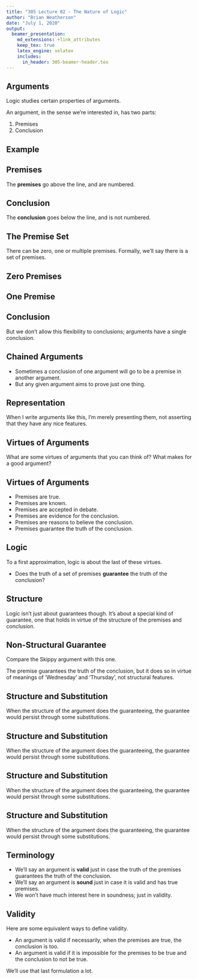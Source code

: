 ```yaml
---
title: "305 Lecture 02 - The Nature of Logic"
author: "Brian Weatherson"
date: "July 1, 2020"
output: 
  beamer_presentation:
    md_extensions: +link_attributes
    keep_tex: true
    latex_engine: xelatex
    includes:
      in_header: 305-beamer-header.tex
---
```


## Arguments

Logic studies certain properties of arguments.

An argument, in the sense we're interested in, has two parts:

1. Premises
2. Conclusion

## Example

``
\DisplayArg{
\item All kangaroos are wise.
\item Skippy is a kangaroo.
}
{
Skippy is wise.
}
``{=latex} 

## Premises

``
\DisplayArg{
\item All kangaroos are wise.
\item Skippy is a kangaroo.
}
{
Skippy is wise.
}
``{=latex} 

The **premises** go above the line, and are numbered.

## Conclusion

``
\DisplayArg{
\item All kangaroos are wise.
\item Skippy is a kangaroo.
}
{
Skippy is wise.
}
``{=latex} 

The **conclusion** goes below the line, and is not numbered.

## The Premise Set

``
\DisplayArg{
\item All kangaroos are wise.
\item Skippy is a kangaroo.
}
{
Skippy is wise.
}
``{=latex} 

There can be zero, one or multiple premises. Formally, we'll say there is a set of premises.

## Zero Premises

``
\hrulefill
\begin{quote}
{\normalfont All men are created equal.}
\end{quote}
\vspace{12pt}
``{=latex} 

## One Premise

``
\DisplayArg{
\item The cinema is closed.
}
{
We shouldn't go to the cinema.
}
``{=latex} 

## Conclusion

``
\DisplayArg{
\item All kangaroos are wise.
\item Skippy is a kangaroo.
}
{
Skippy is wise.
}
``{=latex} 

But we don't allow this flexibility to conclusions; arguments have a single conclusion.

## Chained Arguments

- Sometimes a conclusion of one argument will go to be a premise in another argument.
- But any given argument aims to prove just one thing.

## Representation

``
\DisplayArg{
\item All kangaroos are wise.
\item Skippy is a kangaroo.
}
{
Skippy is wise.
}
``{=latex} 

When I write arguments like this, I'm merely presenting them, not asserting that they have any nice features.

## Virtues of Arguments

What are some virtues of arguments that you can think of? What makes for a good argument?

## Virtues of Arguments

- Premises are true.
- Premises are known. 
- Premises are accepted in debate. 
- Premises are evidence for the conclusion.
- Premises are reasons to believe the conclusion.
- Premises guarantee the truth of the conclusion.

## Logic

To a first approximation, logic is about the last of these virtues.

- Does the truth of a set of premises **guarantee** the truth of the conclusion?

## Structure

Logic isn't just about guarantees though. It's about a special kind of guarantee, one that holds in virtue of the structure of the premises and conclusion.

## Non-Structural Guarantee

Compare the Skippy argument with this one.

``
\DisplayArg{
\item Today is Wednesday.
}
{
Tomorrow is Thursday.
}
``{=latex}

The premise guarantees the truth of the conclusion, but it does so in virtue of meanings of 'Wednesday' and 'Thursday', not structural features.

## Structure and Substitution

When the structure of the argument does the guaranteeing, the guarantee would persist through some substitutions.

``
\DisplayArg{
\item All kangaroos are wise.
\item Skippy is a kangaroo.
}
{
Skippy is wise.
}
``{=latex}

## Structure and Substitution

When the structure of the argument does the guaranteeing, the guarantee would persist through some substitutions.

``
\DisplayArg{
\item All kangaroos are wise.
\item Lucky is a kangaroo.
}
{
Lucky is wise.
}
``{=latex}

## Structure and Substitution

When the structure of the argument does the guaranteeing, the guarantee would persist through some substitutions.

``
\DisplayArg{
\item All koalas are wise.
\item Lucky is a koala.
}
{
Lucky is wise.
}
``{=latex}

## Structure and Substitution

When the structure of the argument does the guaranteeing, the guarantee would persist through some substitutions.

``
\DisplayArg{
\item All koalas are dishonest.
\item Lucky is a koala.
}
{
Lucky is dishonest.
}
``{=latex}

## Terminology

- We'll say an argument is **valid** just in case the truth of the premises guarantees the truth of the conclusion.
- We'll say an argument is **sound** just in case it is valid and has true premises.
- We won't have much interest here in soundness; just in validity.

## Validity

Here are some equivalent ways to define validity.

- An argument is valid if necessarily, when the premises are true, the conclusion is too.
- An argument is valid if it is impossible for the premises to be true and the conclusion to not be true.

We'll use that last formulation a lot.

